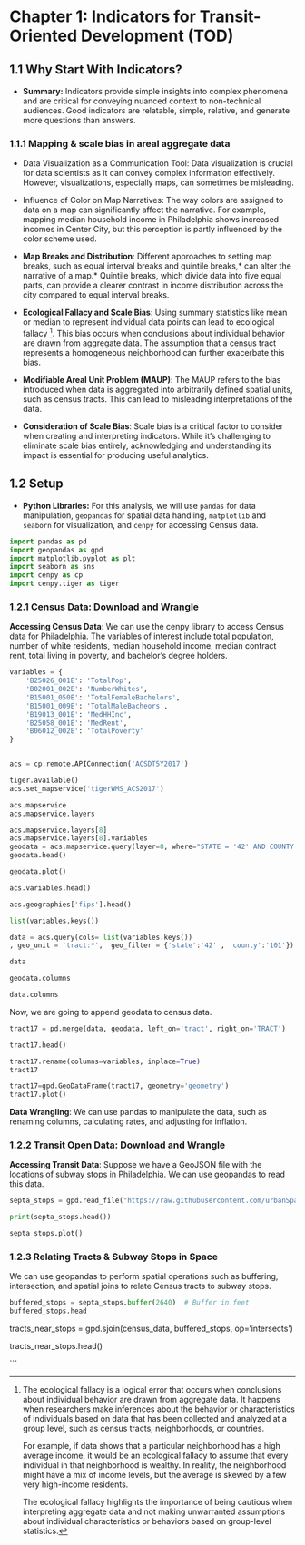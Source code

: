 # Chapter 1: Indicators for Transit-Oriented Development (TOD)

## 1.1 Why Start With Indicators?

- **Summary:** Indicators provide simple insights into complex phenomena and are critical for conveying nuanced context to non-technical audiences. Good indicators are relatable, simple, relative, and generate more questions than answers.



### 1.1.1 Mapping & scale bias in areal aggregate data

- Data Visualization as a Communication Tool: Data visualization is crucial for data scientists as it can convey complex information effectively. However, visualizations, especially maps, can sometimes be misleading.

- Influence of Color on Map Narratives: The way colors are assigned to data on a map can significantly affect the narrative. For example, mapping median household income in Philadelphia shows increased incomes in Center City, but this perception is partly influenced by the color scheme used.

- **Map Breaks and Distribution**: Different approaches to setting map breaks, such as equal interval breaks and quintile breaks,* can alter the narrative of a map.* Quintile breaks, which divide data into five equal parts, can provide a clearer contrast in income distribution across the city compared to equal interval breaks.

- **Ecological Fallacy and Scale Bias**: Using summary statistics like mean or median to represent individual data points can lead to ecological fallacy [^1]. This bias occurs when conclusions about individual behavior are drawn from aggregate data. The assumption that a census tract represents a homogeneous neighborhood can further exacerbate this bias.

- **Modifiable Areal Unit Problem (MAUP)**: The MAUP refers to the bias introduced when data is aggregated into arbitrarily defined spatial units, such as census tracts. This can lead to misleading interpretations of the data.

- **Consideration of Scale Bias**: Scale bias is a critical factor to consider when creating and interpreting indicators. While it's challenging to eliminate scale bias entirely, acknowledging and understanding its impact is essential for producing useful analytics.

[^1]: 

The ecological fallacy is a logical error that occurs when conclusions about individual behavior are drawn from aggregate data. It happens when researchers make inferences about the behavior or characteristics of individuals based on data that has been collected and analyzed at a group level, such as census tracts, neighborhoods, or countries.

    For example, if data shows that a particular neighborhood has a high average income, it would be an ecological fallacy to assume that every individual in that neighborhood is wealthy. In reality, the neighborhood might have a mix of income levels, but the average is skewed by a few very high-income residents.

    The ecological fallacy highlights the importance of being cautious when interpreting aggregate data and not making unwarranted assumptions about individual characteristics or behaviors based on group-level statistics.



## 1.2 Setup

- **Python Libraries:** For this analysis, we will use `pandas` for data manipulation, `geopandas` for spatial data handling, `matplotlib` and `seaborn` for visualization, and `cenpy` for accessing Census data.

```python
import pandas as pd
import geopandas as gpd
import matplotlib.pyplot as plt
import seaborn as sns
import cenpy as cp
import cenpy.tiger as tiger

```





### 1.2.1 Census Data: Download and Wrangle

**Accessing Census Data**: We can use the cenpy library to access Census data for Philadelphia. The variables of interest include total population, number of white residents, median household income, median contract rent, total living in poverty, and bachelor's degree holders.


```python

variables = {
    'B25026_001E': 'TotalPop',
    'B02001_002E': 'NumberWhites',
    'B15001_050E': 'TotalFemaleBachelors',
    'B15001_009E': 'TotalMaleBacheors',
    'B19013_001E': 'MedHHInc',
    'B25058_001E': 'MedRent',
    'B06012_002E': 'TotalPoverty'
}



```




```python
acs = cp.remote.APIConnection('ACSDT5Y2017')

```

```python

tiger.available()
acs.set_mapservice('tigerWMS_ACS2017')

```



```python
acs.mapservice
acs.mapservice.layers
```


```python
acs.mapservice.layers[8]
acs.mapservice.layers[8].variables
geodata = acs.mapservice.query(layer=8, where="STATE = '42' AND COUNTY = '101'")
geodata.head()

```

```python
geodata.plot()
```

```python
acs.variables.head()

```



```python
acs.geographies['fips'].head()

```

```python

list(variables.keys())
```


```python

data = acs.query(cols= list(variables.keys())
, geo_unit = 'tract:*',  geo_filter = {'state':'42' , 'county':'101'})

data
```




```python
geodata.columns
```

```python
data.columns
```


Now, we are going to append geodata to census data.

```python
tract17 = pd.merge(data, geodata, left_on='tract', right_on='TRACT')

tract17.head()
```


```python

tract17.rename(columns=variables, inplace=True)
tract17

```



```python
tract17=gpd.GeoDataFrame(tract17, geometry='geometry')
tract17.plot()
```








**Data Wrangling**: We can use pandas to manipulate the data, such as renaming columns, calculating rates, and adjusting for inflation.



### 1.2.2 Transit Open Data: Download and Wrangle

**Accessing Transit Data**: Suppose we have a GeoJSON file with the locations of subway stops in Philadelphia. We can use geopandas to read this data.

```python
septa_stops = gpd.read_file("https://raw.githubusercontent.com/urbanSpatial/Public-Policy-Analytics-Landing/0c6e18b06d1675858dff1741a9e4a363bfa761db/DATA/Chapter1/PHL_CT00.geojson", geometry='geometry')

print(septa_stops.head())
```

```python

septa_stops.plot()
```

### 1.2.3 Relating Tracts & Subway Stops in Space

We can use geopandas to perform spatial operations such as buffering, intersection, and spatial joins to relate Census tracts to subway stops.


```python
buffered_stops = septa_stops.buffer(2640)  # Buffer in feet
buffered_stops.head
```





tracts_near_stops = gpd.sjoin(census_data, buffered_stops, op='intersects')


tracts_near_stops.head()

```



